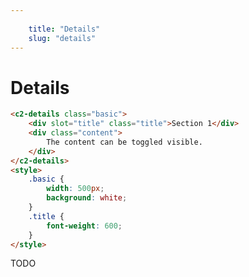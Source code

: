 ```yaml
---
    
    title: "Details"
    slug: "details"
---
```



# Details


```html tag=MdxCodeBlock
<c2-details class="basic">    
    <div slot="title" class="title">Section 1</div>
    <div class="content">
        The content can be toggled visible.
    </div>
</c2-details>
<style>
    .basic {
        width: 500px;
        background: white;
    }
    .title {        
        font-weight: 600;
    }
</style>
```

TODO